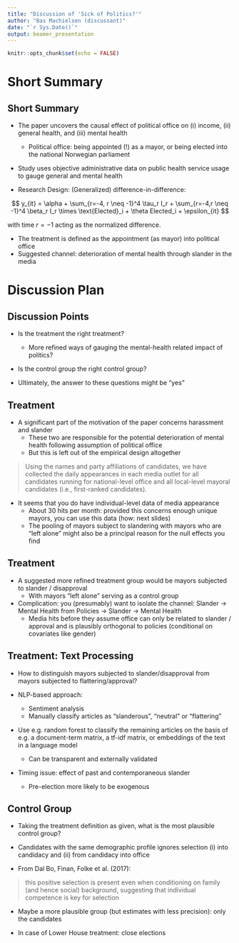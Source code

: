 ```yaml
---
title: "Discussion of 'Sick of Politics?'"
author: "Bas Machielsen (discussant)"
date: "`r Sys.Date()`"
output: beamer_presentation
---
```


```r
knitr::opts_chunk$set(echo = FALSE)
```

# Short Summary

## Short Summary

- The paper uncovers the causal effect of political office on (i) income, (ii) general health, and (iii) mental health
  - Political office: being appointed (!) as a mayor, or being elected into the national Norwegian parliament
  
- Study uses objective administrative data on public health service usage to gauge general and mental health

- Research Design: (Generalized) difference-in-difference:

$$
y_{it} = \alpha + \sum_{r=-4, r \neq -1}^4 \tau_r I_r + \sum_{r=-4,r \neq -1}^4 \beta_r I_r \times \text{Elected}_i + \theta Elected_i + \epsilon_{it}
$$

with time $r=-1$ acting as the normalized difference. 

- The treatment is defined as the appointment (as mayor) into political office
- Suggested channel: deterioration of mental health through slander in the media

# Discussion Plan

## Discussion Points

- Is the treatment the right treatment? 
  - More refined ways of gauging the mental-health related impact of politics? 

- Is the control group the right control group? 

- Ultimately, the answer to these questions might be "yes"

## Treatment

- A significant part of the motivation of the paper concerns harassment and slander 
  - These two are responsible for the potential deterioration of mental health following assumption of political office
  - But this is left out of the empirical design altogether 
  
> Using the names and party affiliations of candidates, we have collected the daily appearances in each media outlet for all candidates running for national-level office and all local-level mayoral candidates (i.e., first-ranked candidates).

- It seems that you do have individual-level data of media appearance
  - About 30 hits per month: provided this concerns enough unique mayors, you can use this data (how: next slides)
  - The pooling of mayors subject to slandering with mayors who are "left alone" might also be a principal reason for the null effects you find

## Treatment

- A suggested more refined treatment group would be mayors subjected to slander / disapproval 
  - With mayors "left alone" serving as a control group
  
- Complication: you (presumably) want to isolate the channel: Slander $\rightarrow$ Mental Health from Policies $\rightarrow$ Slander $\rightarrow$ Mental Health
  - Media hits before they assume office can only be related to slander / approval and is plausibly orthogonal to policies (conditional on covariates like gender)
  

## Treatment: Text Processing

- How to distinguish mayors subjected to slander/disapproval from mayors subjected to flattering/approval?

- NLP-based approach:
  - Sentiment analysis
  - Manually classify articles as "slanderous", "neutral" or "flattering"

- Use e.g. random forest to classify the remaining articles on the basis of e.g. a document-term matrix, a tf-idf matrix, or embeddings of the text in a language model
  - Can be transparent and externally validated 

- Timing issue: effect of past and contemporaneous slander
  - Pre-election more likely to be exogenous


## Control Group

- Taking the treatment definition as given, what is the most plausible control group?

- Candidates with the same demographic profile ignores selection (i) into candidacy and (ii) from candidacy into office

- From Dal Bo, Finan, Folke et al. (2017): 

> this positive selection is present even when conditioning on family (and hence social) background, suggesting that individual competence is key for selection

- Maybe a more plausible group (but estimates with less precision): only the candidates

- In case of Lower House treatment: close elections
